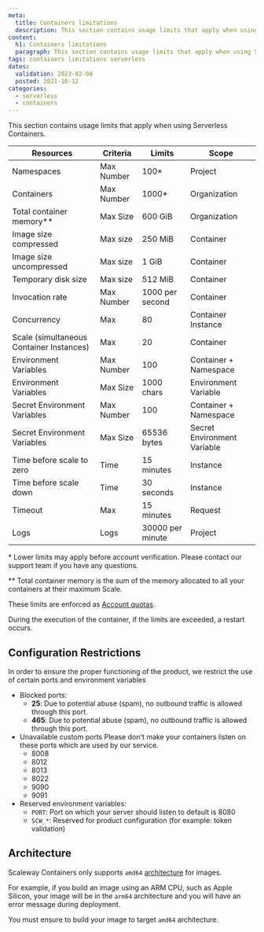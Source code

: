 ```yaml
---
meta:
  title: Containers limitations
  description: This section contains usage limits that apply when using Serverless Containers.
content:
  h1: Containers limitations
  paragraph: This section contains usage limits that apply when using Serverless Containers.
tags: containers limitations serverless
dates:
  validation: 2023-02-08
  posted: 2021-10-12
categories:
  - serverless
  - containers
---
```


This section contains usage limits that apply when using Serverless Containers.

| Resources                                         | Criteria    | Limits           | Scope                       |
|---------------------------------------------------|-------------|------------------|-----------------------------|
| Namespaces                                        | Max Number  | 100*             | Project                     |
| Containers                                        | Max Number  | 1000*            | Organization                |
| Total container memory\**                         | Max Size    | 600 GiB          | Organization                |
| Image size compressed                             | Max size    | 250 MiB          | Container                   |
| Image size uncompressed                           | Max size    | 1 GiB            | Container                   |
| Temporary disk size                               | Max size    | 512 MiB          | Container                   |
| Invocation rate                                   | Max Number  | 1000 per second  | Container                   |
| Concurrency                                       | Max         | 80               | Container Instance          |
| Scale (simultaneous Container Instances)          | Max         | 20               | Container                   |
| Environment Variables                             | Max Number  | 100              | Container + Namespace       |
| Environment Variables                             | Max Size    | 1000 chars       | Environment Variable        |
| Secret Environment Variables                      | Max Number  | 100              | Container + Namespace       |
| Secret Environment Variables                      | Max Size    | 65536 bytes      | Secret Environment Variable |
| Time before scale to zero                         | Time        | 15 minutes       | Instance                    |
| Time before scale down                            | Time        | 30 seconds       | Instance                    |
| Timeout                                           | Max         | 15 minutes       | Request                     |
| Logs                                              | Logs        | 30000 per minute | Project                     |

\* Lower limits may apply before account verification. Please contact our support team if you have any questions.

\** Total container memory is the sum of the memory allocated to all your containers at their maximum Scale.

These limits are enforced as [Account quotas](/console/my-account/reference-content/account-quotas/#serverless-containers).

During the execution of the container, if the limits are exceeded, a restart occurs.

## Configuration Restrictions

In order to ensure the proper functioning of the product, we restrict the use of certain ports and environment variables

* Blocked ports:
  * **25**: Due to potential abuse (spam), no outbound traffic is allowed through this port.
  * **465**: Due to potential abuse (spam), no outbound traffic is allowed through this port.
* Unavailable custom ports
  Please don't make your containers listen on these ports which are used by our service.
  * 8008
  * 8012
  * 8013
  * 8022
  * 9090
  * 9091
* Reserved environment variables:
  * `PORT`: Port on which your server should listen to default is 8080
  * `SCW_*`: Reserved for product configuration (for example: token validation)

## Architecture

Scaleway Containers only supports `amd64` [architecture](https://github.com/docker-library/official-images#architectures-other-than-amd64/) for
images.

For example, if you build an image using an ARM CPU, such as Apple Silicon, your image will be in the `arm64` architecture and you will have
an error message during deployment.

You must ensure to build your image to target `amd64` architecture.